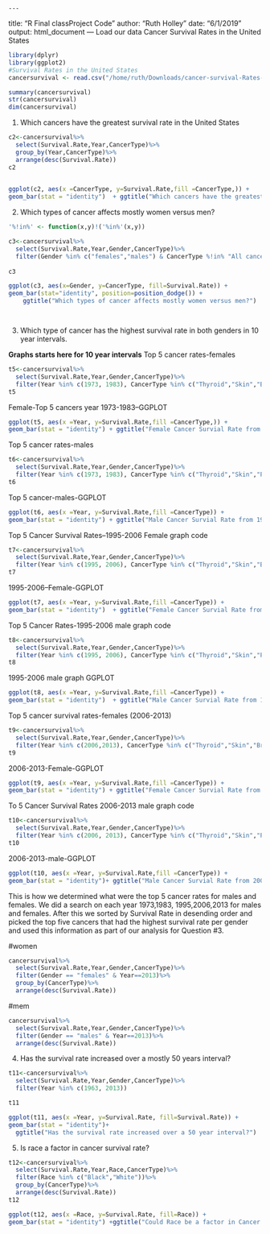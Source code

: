     ---
title: "R Final classProject Code"
author: "Ruth Holley"
date: "6/1/2019"
output: html_document
---
Load our data 
Cancer Survival Rates in the United States
```r
library(dplyr)
library(ggplot2)
#Survival Rates in the United States
cancersurvival <- read.csv("/home/ruth/Downloads/cancer-survival-Rates-in-usa.csv",header = TRUE, sep = ',')

summary(cancersurvival)
str(cancersurvival)
dim(cancersurvival)
```

1. Which cancers have the greatest survival rate in the United States

```r
c2<-cancersurvival%>%
  select(Survival.Rate,Year,CancerType)%>%
  group_by(Year,CancerType)%>%
  arrange(desc(Survival.Rate))
c2
	
```


```r
ggplot(c2, aes(x =CancerType, y=Survival.Rate,fill =CancerType,)) +
geom_bar(stat = "identity")  + ggtitle("Which cancers have the greatest survival rate in USA")
```

2. Which types of cancer affects mostly women versus men?
```r

'%!in%' <- function(x,y)!('%in%'(x,y))

c3<-cancersurvival%>%
  select(Survival.Rate,Year,Gender,CancerType)%>%
  filter(Gender %in% c("females","males") & CancerType %!in% "All cancers" )
  
c3

```

```r

ggplot(c3, aes(x=Gender, y=CancerType, fill=Survival.Rate)) +
geom_bar(stat="identity", position=position_dodge()) +
    ggtitle("Which types of cancer affects mostly women versus men?")




```

3. Which type of cancer has the highest survival rate in both genders in 10 year intervals.

**Graphs starts here for 10 year intervals** 
Top 5 cancer rates-females
```r
t5<-cancersurvival%>%
  select(Survival.Rate,Year,Gender,CancerType)%>%
  filter(Year %in% c(1973, 1983), CancerType %in% c("Thyroid","Skin","Breast","Bladder","Cervix uteri"), Gender=="females")
t5
```

Female-Top 5 cancers year 1973-1983--GGPLOT
```r
ggplot(t5, aes(x =Year, y=Survival.Rate,fill =CancerType,)) +
geom_bar(stat = "identity") + ggtitle("Female Cancer Survial Rate from 1973-1983?")
```

Top 5 cancer rates-males
```r
t6<-cancersurvival%>%
  select(Survival.Rate,Year,Gender,CancerType)%>%
  filter(Year %in% c(1973, 1983), CancerType %in% c("Thyroid","Skin","Prostate","Bladder","Myeloma"), Gender=="males")
t6
```

Top 5 cancer-males-GGPLOT
```r
ggplot(t6, aes(x =Year, y=Survival.Rate,fill =CancerType)) +
geom_bar(stat = "identity") + ggtitle("Male Cancer Survial Rate from 1973-1983?")
```

Top 5 Cancer Survival Rates--1995-2006 Female graph code
```r
t7<-cancersurvival%>%
  select(Survival.Rate,Year,Gender,CancerType)%>%
  filter(Year %in% c(1995, 2006), CancerType %in% c("Thyroid","Skin","Breast","Bladder","Cervix uteri"), Gender=="females")
t7
```

1995-2006--Female-GGPLOT
```r
ggplot(t7, aes(x =Year, y=Survival.Rate,fill =CancerType)) +
geom_bar(stat = "identity")  + ggtitle("Female Cancer Survial Rate from 1995-2006?")
```

Top 5 Cancer Rates-1995-2006 male graph code
```r
t8<-cancersurvival%>%
  select(Survival.Rate,Year,Gender,CancerType)%>%
  filter(Year %in% c(1995, 2006), CancerType %in% c("Thyroid","Skin","Prostate","Bladder","Colon and rectum"), Gender=="males")
t8
```

1995-2006 male graph GGPLOT
```r
ggplot(t8, aes(x =Year, y=Survival.Rate,fill =CancerType)) +
geom_bar(stat = "identity")  + ggtitle("Male Cancer Survial Rate from 1995-2006?")
```

Top 5 cancer survival rates-females (2006-2013)
```r
t9<-cancersurvival%>%
  select(Survival.Rate,Year,Gender,CancerType)%>%
  filter(Year %in% c(2006,2013), CancerType %in% c("Thyroid","Skin","Breast","Bladder","Cervix uteri"), Gender=="females")
t9
```

2006-2013-Female-GGPLOT
```r
ggplot(t9, aes(x =Year, y=Survival.Rate,fill =CancerType)) +
geom_bar(stat = "identity") + ggtitle("Female Cancer Survial Rate from 2006-2013?")
```

To 5 Cancer Survival Rates 2006-2013 male graph code
```r
t10<-cancersurvival%>%
  select(Survival.Rate,Year,Gender,CancerType)%>%
  filter(Year %in% c(2006, 2013), CancerType %in% c("Thyroid","Skin","Prostate","Bladder","Colon and rectum"), Gender=="males")
t10
```

2006-2013-male-GGPLOT
```r
ggplot(t10, aes(x =Year, y=Survival.Rate,fill =CancerType)) +
geom_bar(stat = "identity")+ ggtitle("Male Cancer Survial Rate from 2006-2013?")

```

This is how we determined what were the top 5 cancer rates for males and females. We did a search on each year 1973,1983, 1995,2006,2013 for males and females. After this we sorted by Survival Rate in desending order and picked the top five cancers that had the highest survival rate per gender and used this information as part of our analysis for Question #3.

#women
```r
cancersurvival%>%
  select(Survival.Rate,Year,Gender,CancerType)%>%
  filter(Gender == "females" & Year==2013)%>%
  group_by(CancerType)%>%
  arrange(desc(Survival.Rate))
```

#mem
```r
cancersurvival%>%
  select(Survival.Rate,Year,Gender,CancerType)%>%
  filter(Gender == "males" & Year==2013)%>%
  arrange(desc(Survival.Rate))
```

4. Has the survival rate increased over a mostly 50 years interval?
```r
t11<-cancersurvival%>%
  select(Survival.Rate,Year,Gender,CancerType)%>%
  filter(Year %in% c(1963, 2013)) 

t11
```


```r
ggplot(t11, aes(x =Year, y=Survival.Rate, fill=Survival.Rate)) +
geom_bar(stat = "identity")+
  ggtitle("Has the survival rate increased over a 50 year interval?")
```

5. Is race a factor in cancer survival rate?
```r
t12<-cancersurvival%>%
  select(Survival.Rate,Year,Race,CancerType)%>%
  filter(Race %in% c("Black","White"))%>%
  group_by(CancerType)%>%
  arrange(desc(Survival.Rate))
t12
```


```r
ggplot(t12, aes(x =Race, y=Survival.Rate, fill=Race)) +
geom_bar(stat = "identity") +ggtitle("Could Race be a factor in Cancer Survival Rates?")
    
```








